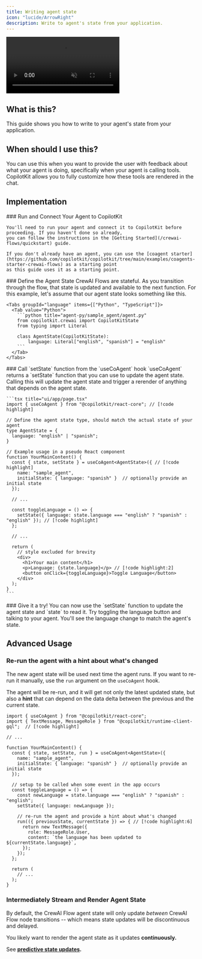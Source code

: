 ```yaml
---
title: Writing agent state
icon: "lucide/ArrowRight"
description: Write to agent's state from your application.
---
```


<video
  src="https://cdn.copilotkit.ai/docs/copilotkit/images/coagents/write-agent-state.mp4"
  className="rounded-lg shadow-xl"
  loop
  playsInline
  controls
  autoPlay
  muted
/>
<Callout>
  This video shows the result of `npx copilotkit@latest init` with the [implementation](#implementation) section applied to it!
</Callout>

## What is this?

This guide shows you how to write to your agent's state from your application.

## When should I use this?

You can use this when you want to provide the user with feedback about what your agent is doing, specifically
when your agent is calling tools. CopilotKit allows you to fully customize how these tools are rendered in the chat.

## Implementation

<Steps>
  <Step>
    ### Run and Connect Your Agent to CopilotKit

    You'll need to run your agent and connect it to CopilotKit before proceeding. If you haven't done so already,
    you can follow the instructions in the [Getting Started](/crewai-flows/quickstart) guide.

    If you don't already have an agent, you can use the [coagent starter](https://github.com/copilotkit/copilotkit/tree/main/examples/coagents-starter-crewai-flows) as a starting point
    as this guide uses it as a starting point.

  </Step>
  <Step>
    ### Define the Agent State
    CrewAI Flows are stateful. As you transition through the flow, that state is updated and available to the next function. For this example,
    let's assume that our agent state looks something like this.

    <Tabs groupId="language" items={["Python", "TypeScript"]}>
      <Tab value="Python">
        ```python title="agent-py/sample_agent/agent.py"
        from copilotkit.crewai import CopilotKitState
        from typing import Literal

        class AgentState(CopilotKitState):
            language: Literal["english", "spanish"] = "english"
        ```
      </Tab>
    </Tabs>

  </Step>
  <Step>
    ### Call `setState` function from the `useCoAgent` hook
    `useCoAgent` returns a `setState` function that you can use to update the agent state. Calling this
    will update the agent state and trigger a rerender of anything that depends on the agent state.

    ```tsx title="ui/app/page.tsx"
    import { useCoAgent } from "@copilotkit/react-core"; // [!code highlight]

    // Define the agent state type, should match the actual state of your agent
    type AgentState = {
      language: "english" | "spanish";
    }

    // Example usage in a pseudo React component
    function YourMainContent() {
      const { state, setState } = useCoAgent<AgentState>({ // [!code highlight]
        name: "sample_agent",
        initialState: { language: "spanish" }  // optionally provide an initial state
      });

      // ...

      const toggleLanguage = () => {
        setState({ language: state.language === "english" ? "spanish" : "english" }); // [!code highlight]
      };

      // ...

      return (
        // style excluded for brevity
        <div>
          <h1>Your main content</h1>
          <p>Language: {state.language}</p> // [!code highlight:2]
          <button onClick={toggleLanguage}>Toggle Language</button>
        </div>
      );
    }
    ```

  </Step>
  <Step>
    ### Give it a try!
    You can now use the `setState` function to update the agent state and `state` to read it. Try toggling the language button
    and talking to your agent. You'll see the language change to match the agent's state.
  </Step>
</Steps>

## Advanced Usage

### Re-run the agent with a hint about what's changed

The new agent state will be used next time the agent runs.
If you want to re-run it manually, use the `run` argument on the `useCoAgent` hook.

The agent will be re-run, and it will get not only the latest updated state, but also a **hint** that can depend on the data delta between the previous and the current state.

```tsx title="ui/app/page.tsx"
import { useCoAgent } from "@copilotkit/react-core";
import { TextMessage, MessageRole } from "@copilotkit/runtime-client-gql";  // [!code highlight]

// ...

function YourMainContent() {
  const { state, setState, run } = useCoAgent<AgentState>({
    name: "sample_agent",
    initialState: { language: "spanish" }  // optionally provide an initial state
  });

  // setup to be called when some event in the app occurs
  const toggleLanguage = () => {
    const newLanguage = state.language === "english" ? "spanish" : "english";
    setState({ language: newLanguage });

    // re-run the agent and provide a hint about what's changed
    run(({ previousState, currentState }) => { // [!code highlight:6]
      return new TextMessage({
        role: MessageRole.User,
        content: `the language has been updated to ${currentState.language}`,
      });
    });
  };

  return (
    // ...
  );
}
```

### Intermediately Stream and Render Agent State

By default, the CrewAI Flow agent state will only update _between_ CrewAI Flow node transitions --
which means state updates will be discontinuous and delayed.

You likely want to render the agent state as it updates **continuously.**

See **[predictive state updates](/crewai-flows/shared-state/predictive-state-updates).**
